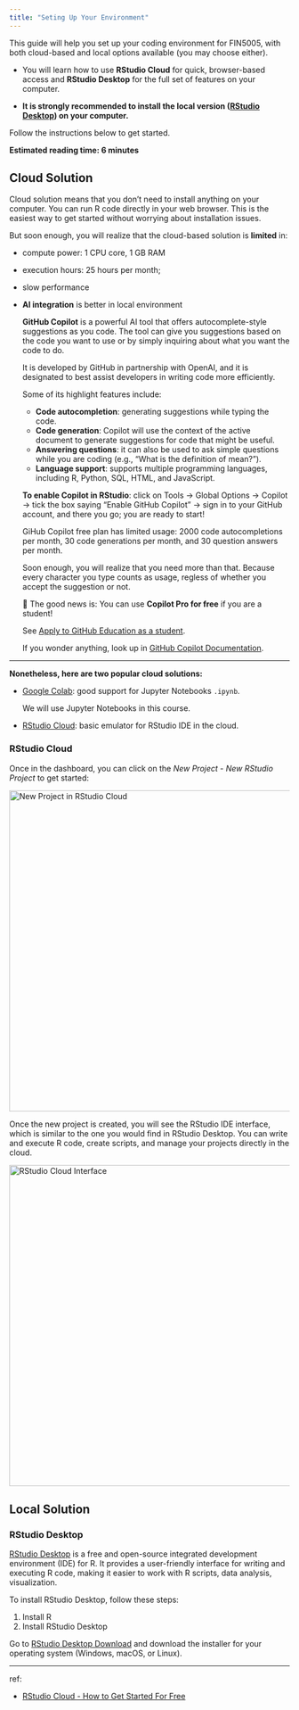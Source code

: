 ```yaml
---
title: "Seting Up Your Environment"
---
```


::: {.callout-note appearance="simple" icon=false}
This guide will help you set up your coding environment for FIN5005, with both cloud-based and local options available (you may choose either).

- You will learn how to use **RStudio Cloud** for quick, browser-based access and **RStudio Desktop** for the full set of features on your computer.

- **It is strongly recommended to install the local version ([RStudio Desktop](#RStudio-Desktop)) on your computer.** 

Follow the instructions below to get started.

**Estimated reading time: 6 minutes**
:::

## Cloud Solution

Cloud solution means that you don't need to install anything on your computer. You can run R code directly in your web browser. This is the easiest way to get started without worrying about installation issues. 

But soon enough, you will realize that the cloud-based solution is **limited** in:

- compute power: 1 CPU core, 1 GB RAM
- execution hours: 25 hours per month; 
- slow performance
- <span class="env-green">**AI integration**</span> is better in local environment
  
  **GitHub Copilot** is a powerful AI tool that offers autocomplete-style suggestions as you code. The tool can give you suggestions based on the code you want to use or by simply inquiring about what you want the code to do.

  It is developed by GitHub in partnership with OpenAI, and it is designated to best assist developers in writing code more efficiently.

  Some of its highlight features include: 

  - **Code autocompletion**: generating suggestions while typing the code. 
  - **Code generation**: Copilot will use the context of the active document to generate suggestions for code that might be useful. 
  - **Answering questions**: it can also be used to ask simple questions while you are coding (e.g., "What is the definition of mean?"). 
  - **Language support**: supports multiple programming languages, including R, Python, SQL, HTML, and JavaScript.

  **To enable Copilot in RStudio**: click on Tools → Global Options → Copilot → tick the box saying "Enable GitHub Copilot" → sign in to your GitHub account, and there you go; you are ready to start!

  GiHub Copilot free plan has limited usage: 2000 code autocompletions per month, 30 code generations per month, and 30 question answers per month. 
  
  Soon enough, you will realize that you need more than that. Because every character you type counts as usage, regless of whether you accept the suggestion or not.
  
  🎈 The good news is: You can use **Copilot Pro for free** if you are a student! 

  See [Apply to GitHub Education as a student](https://docs.github.com/en/education/explore-the-benefits-of-teaching-and-learning-with-github-education/github-education-for-students/apply-to-github-education-as-a-student).

  If you wonder anything, look up in [GitHub Copilot Documentation](https://docs.github.com/en/copilot).


--------------------------------------------------------------------------------

**Nonetheless, here are two popular cloud solutions:**

- [Google Colab](https://colab.research.google.com/): good support for Jupyter Notebooks `.ipynb`.
  
  We will use Jupyter Notebooks in this course.
- [RStudio Cloud](https://rstudio.cloud/): basic emulator for RStudio IDE in the cloud.


### RStudio Cloud

Once in the dashboard, you can click on the *New Project* \- *New RStudio Project* to get started:

<img src="https://webflow-prod-assets.s3.amazonaws.com/6525256482c9e9a06c7a9d3c%2F65b01f0848b83fcd2e55d022_new-project-in-rstudio-cloud.webp" alt="New Project in RStudio Cloud" style="display: block; margin: 0 auto; width: 60vw;" />

Once the new project is created, you will see the RStudio IDE interface, which is similar to the one you would find in RStudio Desktop. You can write and execute R code, create scripts, and manage your projects directly in the cloud.

<img src="https://webflow-prod-assets.s3.amazonaws.com/6525256482c9e9a06c7a9d3c%2F65b01f0a0a2ba062e1ba336f_rstudio-cloud-interface.webp" alt="RStudio Cloud Interface" style="display: block; margin-right: auto; margin-left: auto; width: 60vw;" />


## Local Solution

### RStudio Desktop {#RStudio-Desktop}

[RStudio Desktop](https://posit.co/download/rstudio-desktop/) is a free and open-source integrated development environment (IDE) for R. It provides a user-friendly interface for writing and executing R code, making it easier to work with R scripts, data analysis, visualization.

To install RStudio Desktop, follow these steps:

1. Install R
2. Install RStudio Desktop

Go to [RStudio Desktop Download](https://posit.co/download/rstudio-desktop/) and download the installer for your operating system (Windows, macOS, or Linux).

--------------------------------------------------------------------------------

ref: 

- [RStudio Cloud - How to Get Started For Free](https://www.appsilon.com/post/r-studio-cloud)